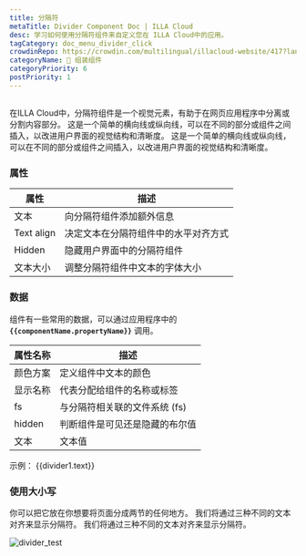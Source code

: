```yaml
---
title: 分隔符
metaTitle: Divider Component Doc | ILLA Cloud
desc: 学习如何使用分隔符组件来自定义您在 ILLA Cloud中的应用。
tagCategory: doc_menu_divider_click
crowdinRepo: https://crowdin.com/multilingual/illacloud-website/417?languages=zhcn&filter=basic&value=0
categoryName: 🧬 组装组件
categoryPriority: 6
postPriority: 1
---
```


## <h2 hidden>分隔符是什么？</h2>

在ILLA Cloud中，分隔符组件是一个视觉元素，有助于在网页应用程序中分离或分割内容部分。 这是一个简单的横向线或纵向线，可以在不同的部分或组件之间插入，以改进用户界面的视觉结构和清晰度。 这是一个简单的横向线或纵向线，可以在不同的部分或组件之间插入，以改进用户界面的视觉结构和清晰度。

### 属性

| 属性         | 描述                                                                  |
| ---------- | ------------------------------------------------------------------- |
| 文本         | 向分隔符组件添加额外信息                                                        |
| Text align | 决定文本在分隔符组件中的水平对齐方式                                                  |
| Hidden     | 隐藏用户界面中的分隔符组件                                                       |
| 文本大小       | 调整分隔符组件中文本的字体大小                                                     |

### 数据

组件有一些常用的数据，可以通过应用程序中的 **`{{componentName.propertyName}}`** 调用。

| 属性名称          | 描述                                                              |
| ------------- | --------------------------------------------------------------- |
| 颜色方案          | 定义组件中文本的颜色                                                      |
| 显示名称          | 代表分配给组件的名称或标签                                                   |
| fs            | 与分隔符相关联的文件系统 (fs)                                               |
| hidden        | 判断组件是可见还是隐藏的布尔值                                                 |
| 文本            | 文本值                                                             |

示例： {{divider1.text}}

### 使用大小写

你可以把它放在你想要将页面分成两节的任何地方。 我们将通过三种不同的文本对齐来显示分隔符。 我们将通过三种不同的文本对齐来显示分隔符。

![divider_test](https://cdn.illacloud.com/official-website/img/docs/dirder_test.jpg)
